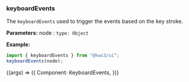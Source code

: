 
<Version />

<Meta title="Utils/2. Examples/14. KeyboardEvents" />

### keyboardEvents

The `keyboardEvents` used to trigger the events based on the key stroke.

**Parameters:**
node : `type: Object`

**Example:**

```js
import { keyboardEvents } from "@kws3/ui";
keyboardEvents(node);
```

<Story name="14. KeyboardEvents" args={{}}>
  {(args) => ({
    Component: KeyboardEvents,
  })}
</Story>
